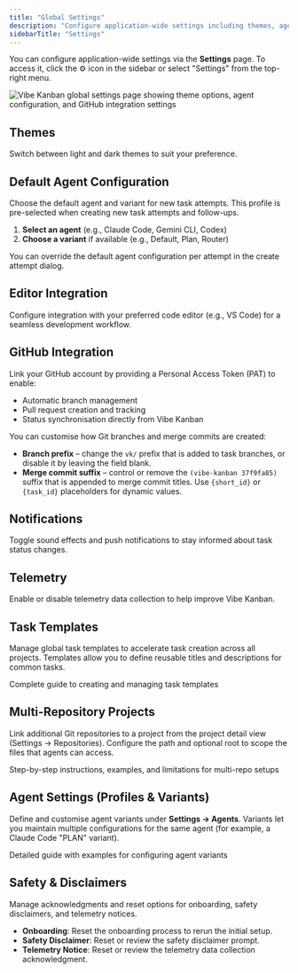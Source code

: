 ```yaml
---
title: "Global Settings"
description: "Configure application-wide settings including themes, agents, GitHub integration, and more"
sidebarTitle: "Settings"
---
```


You can configure application-wide settings via the **Settings** page. To access it, click the ⚙️ icon in the sidebar or select "Settings" from the top-right menu.

<Frame>
<img src="/images/vk-settings.png" alt="Vibe Kanban global settings page showing theme options, agent configuration, and GitHub integration settings" />
</Frame>

## Themes

Switch between light and dark themes to suit your preference.

## Default Agent Configuration

Choose the default agent and variant for new task attempts. This profile is pre-selected when creating new task attempts and follow-ups.

1. **Select an agent** (e.g., Claude Code, Gemini CLI, Codex)
2. **Choose a variant** if available (e.g., Default, Plan, Router)

<Tip>
You can override the default agent configuration per attempt in the create attempt dialog.
</Tip>

## Editor Integration

Configure integration with your preferred code editor (e.g., VS Code) for a seamless development workflow.

## GitHub Integration

Link your GitHub account by providing a Personal Access Token (PAT) to enable:

- Automatic branch management
- Pull request creation and tracking
- Status synchronisation directly from Vibe Kanban

You can customise how Git branches and merge commits are created:

- **Branch prefix** – change the `vk/` prefix that is added to task branches, or disable it by leaving the field blank.
- **Merge commit suffix** – control or remove the `(vibe-kanban 37f9fa85)` suffix that is appended to merge commit titles. Use `{short_id}` or `{task_id}` placeholders for dynamic values.

## Notifications

Toggle sound effects and push notifications to stay informed about task status changes.

## Telemetry

Enable or disable telemetry data collection to help improve Vibe Kanban.

## Task Templates

Manage global task templates to accelerate task creation across all projects. Templates allow you to define reusable titles and descriptions for common tasks.

<Card title="Learn more about task templates" icon="clone" href="/configuration-customisation/creating-task-templates">
  Complete guide to creating and managing task templates
</Card>

## Multi-Repository Projects

Link additional Git repositories to a project from the project detail view (Settings → Repositories). Configure the path and optional root to scope the files that agents can access.

<Card title="Add repositories to a project" icon="git-branch" href="/core-features/creating-projects#managing-multiple-repositories">
  Step-by-step instructions, examples, and limitations for multi-repo setups
</Card>

## Agent Settings (Profiles & Variants)

Define and customise agent variants under **Settings → Agents**. Variants let you maintain multiple configurations for the same agent (for example, a Claude Code "PLAN" variant).

<Card title="Agent Profiles & Variants" icon="robot" href="/configuration-customisation/agent-configurations">
  Detailed guide with examples for configuring agent variants
</Card>

## Safety & Disclaimers

Manage acknowledgments and reset options for onboarding, safety disclaimers, and telemetry notices.

- **Onboarding**: Reset the onboarding process to rerun the initial setup.
- **Safety Disclaimer**: Reset or review the safety disclaimer prompt.
- **Telemetry Notice**: Reset or review the telemetry data collection acknowledgment.
